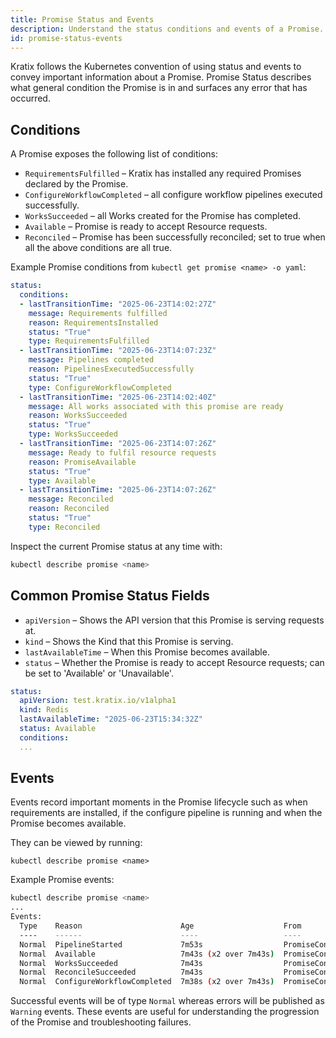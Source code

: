 ```yaml
---
title: Promise Status and Events
description: Understand the status conditions and events of a Promise.
id: promise-status-events
---
```


Kratix follows the Kubernetes convention of using status and events to convey important information about a Promise.
Promise Status describes what general condition the Promise is in and surfaces any error that has occurred.

## Conditions

A Promise exposes the following list of conditions:

- `RequirementsFulfilled` – Kratix has installed any required Promises declared by the Promise.
- `ConfigureWorkflowCompleted` – all configure workflow pipelines executed successfully.
- `WorksSucceeded` – all Works created for the Promise has completed.
- `Available` – Promise is ready to accept Resource requests.
- `Reconciled` – Promise has been successfully reconciled; set to true when all the above conditions are all true.

Example Promise conditions from `kubectl get promise <name> -o yaml`:

```yaml
status:
  conditions:
  - lastTransitionTime: "2025-06-23T14:02:27Z"
    message: Requirements fulfilled
    reason: RequirementsInstalled
    status: "True"
    type: RequirementsFulfilled
  - lastTransitionTime: "2025-06-23T14:07:23Z"
    message: Pipelines completed
    reason: PipelinesExecutedSuccessfully
    status: "True"
    type: ConfigureWorkflowCompleted
  - lastTransitionTime: "2025-06-23T14:02:40Z"
    message: All works associated with this promise are ready
    reason: WorksSucceeded
    status: "True"
    type: WorksSucceeded
  - lastTransitionTime: "2025-06-23T14:07:26Z"
    message: Ready to fulfil resource requests
    reason: PromiseAvailable
    status: "True"
    type: Available
  - lastTransitionTime: "2025-06-23T14:07:26Z"
    message: Reconciled
    reason: Reconciled
    status: "True"
    type: Reconciled
```

Inspect the current Promise status at any time with:

```bash
kubectl describe promise <name>
```

## Common Promise Status Fields

- `apiVersion` – Shows the API version that this Promise is serving requests at.
- `kind` – Shows the Kind that this Promise is serving.
- `lastAvailableTime` – When this Promise becomes available.
- `status` – Whether the Promise is ready to accept Resource requests; can be set to 'Available' or 'Unavailable'.

```yaml
status:
  apiVersion: test.kratix.io/v1alpha1
  kind: Redis
  lastAvailableTime: "2025-06-23T15:34:32Z"
  status: Available
  conditions:
  ...
```

## Events

Events record important moments in the Promise lifecycle such as when requirements are installed,
if the configure pipeline is running and when the Promise becomes available.

They can be viewed by running:

```
kubectl describe promise <name>
```

Example Promise events:
```bash
kubectl describe promise <name>
...
Events:
  Type    Reason                      Age                    From               Message
  ----    ------                      ----                   ----               -------
  Normal  PipelineStarted             7m53s                  PromiseController  Configure Pipeline started: promise-configure
  Normal  Available                   7m43s (x2 over 7m43s)  PromiseController  Promise is available
  Normal  WorksSucceeded              7m43s                  PromiseController  All works associated with this promise are ready
  Normal  ReconcileSucceeded          7m43s                  PromiseController  Successfully reconciled
  Normal  ConfigureWorkflowCompleted  7m38s (x2 over 7m43s)  PromiseController  All workflows completed
```

Successful events will be of type `Normal` whereas errors will be published as `Warning` events.
These events are useful for understanding the progression of the Promise and troubleshooting failures.
